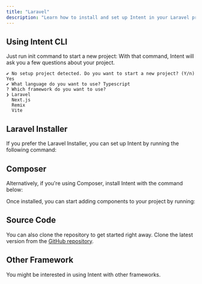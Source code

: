 ```yaml
---
title: "Laravel"
description: "Learn how to install and set up Intent in your Laravel project using the Laravel Installer or Composer."
---
```


## Using Intent CLI
Just run init command to start a new project:
<Installation command='npx @intentui/cli@latest init' />
With that command, Intent will ask you a few questions about your project.
```
✔ No setup project detected. Do you want to start a new project? (Y/n) Yes
✔ What language do you want to use? Typescript
? Which framework do you want to use?
❯ Laravel
  Next.js
  Remix
  Vite
```

## Laravel Installer
If you prefer the Laravel Installer, you can set up Intent by running the following command:
<Installation command='laravel new app --using=justd/laravel'/>

## Composer
Alternatively, if you're using Composer, install Intent with the command below:
<Installation command='composer create-project justd/laravel app'/>

Once installed, you can start adding components to your project by running:
<Installation command='npx @intentui/cli@latest add table'/>

## Source Code
You can also clone the repository to get started right away. Clone the latest version from the [GitHub repository](https://github.com/intentuilabs/laravel).

## Other Framework
You might be interested in using Intent with other frameworks.
<FrameworkGuides/>
